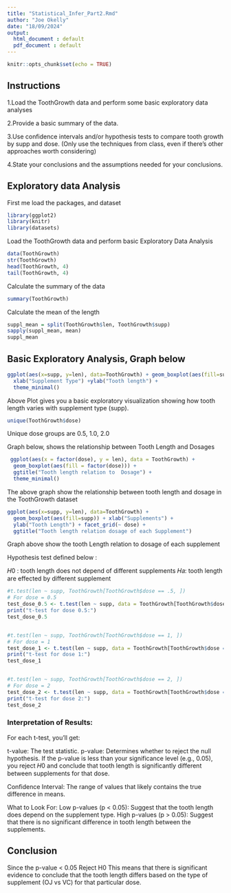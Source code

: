 ```yaml
---
title: "Statistical_Infer_Part2.Rmd"
author: "Joe Okelly"
date: "18/09/2024"
output: 
  html_document : default
  pdf_document : default
---
```


```r
knitr::opts_chunk$set(echo = TRUE)
```
   
## Instructions

1.Load the ToothGrowth data and perform some basic exploratory data analyses

2.Provide a basic summary of the data.

3.Use confidence intervals and/or hypothesis tests to compare tooth growth by supp and dose. (Only use the techniques from class, even if there's other approaches worth considering)

4.State your conclusions and the assumptions needed for your conclusions.


## Exploratory data Analysis

First me load the packages, and dataset

```r
library(ggplot2)
library(knitr)
library(datasets)

```

Load the ToothGrowth data and perform basic Exploratory Data Analysis

```r
data(ToothGrowth)
str(ToothGrowth)
head(ToothGrowth, 4)
tail(ToothGrowth, 4)

```

Calculate the summary of the data

```r
summary(ToothGrowth)

```

Calculate the mean of the length


```r
suppl_mean = split(ToothGrowth$len, ToothGrowth$supp)
sapply(suppl_mean, mean)
suppl_mean

```

## Basic Exploratory Analysis, Graph below 

```r
ggplot(aes(x=supp, y=len), data=ToothGrowth) + geom_boxplot(aes(fill=supp))+ 
  xlab("Supplement Type") +ylab("Tooth length") +
  theme_minimal()
```

Above Plot gives you a basic exploratory visualization showing how tooth length varies with supplement type (supp). 

```r
unique(ToothGrowth$dose)
```

Unique dose groups are 0.5, 1.0, 2.0 

Graph below, shows the relationship between Tooth Length and Dosages
```r
 ggplot(aes(x = factor(dose), y = len), data = ToothGrowth) + 
  geom_boxplot(aes(fill = factor(dose))) +
  ggtitle("Tooth length relation to  Dosage") +
  theme_minimal()
```

The above graph show the relationship between tooth length and dosage in the ToothGrowth dataset


```r
ggplot(aes(x=supp, y=len), data=ToothGrowth) + 
  geom_boxplot(aes(fill=supp)) + xlab("Supplements") + 
  ylab("Tooth Length") + facet_grid(~ dose) + 
  ggtitle("Tooth length relation dosage of each Supplement") 
```

Graph above show the tooth Length relation to dosage of each supplement

Hypothesis test defined below :

𝐻0 : tooth length does not depend of different supplements
𝐻𝑎: tooth length are effected by different supplement


```r
#t.test(len ~ supp, ToothGrowth[ToothGrowth$dose == .5, ])
# For dose = 0.5
test_dose_0.5 <- t.test(len ~ supp, data = ToothGrowth[ToothGrowth$dose == 0.5, ])
print("t-test for dose 0.5:")
test_dose_0.5


#t.test(len ~ supp, ToothGrowth[ToothGrowth$dose == 1, ])
# For dose = 1
test_dose_1 <- t.test(len ~ supp, data = ToothGrowth[ToothGrowth$dose == 1, ])
print("t-test for dose 1:")
test_dose_1


#t.test(len ~ supp, ToothGrowth[ToothGrowth$dose == 2, ])
# For dose = 2
test_dose_2 <- t.test(len ~ supp, data = ToothGrowth[ToothGrowth$dose == 2, ])
print("t-test for dose 2:")
test_dose_2

```

### Interpretation of Results:
For each t-test, you’ll get:

t-value: The test statistic.
p-value: Determines whether to reject the null hypothesis. If the p-value is less than your significance level (e.g., 0.05), you reject 𝐻0 
  and conclude that tooth length is significantly different between supplements for that dose.
  
Confidence Interval: The range of values that likely contains the true difference in means.

What to Look For:
Low p-values (p < 0.05): Suggest that the tooth length does depend on the supplement type.
High p-values (p > 0.05): Suggest that there is no significant difference in tooth length between the supplements.

## Conclusion

Since the p-value < 0.05 
Reject H0
This means that there is significant evidence to conclude that the tooth length differs based on the type of supplement (OJ vs VC) for that particular dose.



